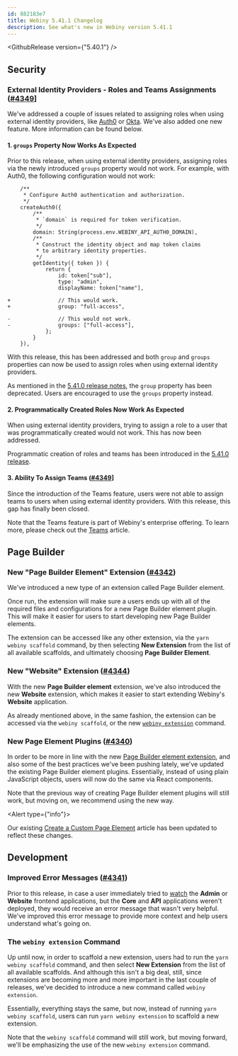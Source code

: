 ```yaml
---
id: 882183e7
title: Webiny 5.41.1 Changelog
description: See what's new in Webiny version 5.41.1
---
```


<GithubRelease version={"5.40.1"} />

## Security

### External Identity Providers - Roles and Teams Assignments ([#4349](https://github.com/webiny/webiny-js/pull/4349)]

We've addressed a couple of issues related to assigning roles when using external identity providers, like [Auth0](/docs/enterprise/auth0-integration) or [Okta](/docs/enterprise/okta-integration). We've also added one new feature. More information can be found below.

#### 1. `groups` Property Now Works As Expected

Prior to this release, when using external identity providers, assigning roles via the newly introduced `groups` property would not work. For example, with Auth0, the following configuration would not work:

```diff-ts
    /**
     * Configure Auth0 authentication and authorization.
     */
    createAuth0({
        /**
         * `domain` is required for token verification.
         */
        domain: String(process.env.WEBINY_API_AUTH0_DOMAIN),
        /**
         * Construct the identity object and map token claims
         * to arbitrary identity properties.
         */
        getIdentity({ token }) {
            return {
                id: token["sub"],
                type: "admin",
                displayName: token["name"],
                
+               // This would work.
+               group: "full-access",

-               // This would not work.
-               groups: ["full-access"],
            };
        }
    }),
```

With this release, this has been addressed and both `group` and `groups` properties can now be used to assign roles when using external identity providers.

<Alert>

  As mentioned in the [5.41.0 release notes](/docs/release-notes/5.41.0/changelog), the `group` property has been deprecated. Users are encouraged to use the `groups` property instead.

</Alert>

#### 2. Programmatically Created Roles Now Work As Expected

When using external identity providers, trying to assign a role to a user that was programmatically created would not work. This has now been addressed.

<Alert>

  Programmatic creation of roles and teams has been introduced in the [5.41.0 release](/docs/release-notes/5.41.0/changelog#programmatic-creation-of-roles-and-teams-4303).

</Alert>

#### 3. Ability To Assign Teams ([#4349](https://github.com/webiny/webiny-js/pull/4349)]

Since the introduction of the Teams feature, users were not able to assign teams to users when using external identity providers. With this release, this gap has finally been closed.

<Alert type="info">

  Note that the Teams feature is part of Webiny's enterprise offering. To learn more, please check out the
  [Teams](/docs/enterprise/aacl/teams) article.

</Alert>

## Page Builder

### New "Page Builder Element" Extension ([#4342](https://github.com/webiny/webiny-js/pull/4342))

We've introduced a new type of an extension called Page Builder element.

Once run, the extension will make sure a users ends up with all of the required files and configurations for a new Page Builder element plugin. This will make it easier for users to start developing new Page Builder elements.

The extension can be accessed like any other extension, via the `yarn webiny scaffold` command, by then selecting **New Extension** from the list of all available scaffolds, and ultimately choosing **Page Builder Element**.

### New "Website" Extension ([#4344](https://github.com/webiny/webiny-js/pull/4344))

With the new **Page Builder element** extension, we've also introduced the new **Website** extension, which makes it easier to start extending Webiny's **Website** application.

As already mentioned above, in the same fashion, the extension can be accessed via the `webiny scaffold`, or the new [`webiny extension`](/docs/release-notes/5.41.1/changelog#the-webiny-extension-command) command.

### New Page Element Plugins ([#4340](https://github.com/webiny/webiny-js/pull/4340))

In order to be more in line with the new [Page Builder element extension](/docs/release-notes/5.41.1/changelog#new-page-builder-element-extension-4342), and also some of the best practices we've been pushing lately, we've updated the existing Page Builder element plugins. Essentially, instead of using plain JavaScript objects, users will now do the same via React components.

Note that the previous way of creating Page Builder element plugins will still work, but moving on, we recommend using the new way.

<Alert type={"info"}>

Our existing [Create a Custom Page Element](/docs/page-builder/extending/create-a-page-element) article has been
updated to reflect these changes.

</Alert>

## Development

### Improved Error Messages ([#4341](https://github.com/webiny/webiny-js/pull/4341))

Prior to this release, in case a user immediately tried to [watch](/docs/core-development-concepts/basics/watch-command) the **Admin** or **Website** frontend applications, but the **Core** and **API** applications weren't deployed, they would receive an error message that wasn't very helpful. We've improved this error message to provide more context and help users understand what's going on.

### The `webiny extension` Command

Up until now, in order to scaffold a new extension, users had to run the `yarn webiny scaffold` command, and then select **New Extension** from the list of all available scaffolds. And although this isn't a big deal, still, since extensions are becoming more and more important in the last couple of releases, we've decided to introduce a new command called `webiny extension`.

Essentially, everything stays the same, but now, instead of running `yarn webiny scaffold`, users can run `yarn webiny extension` to scaffold a new extension.

Note that the `webiny scaffold` command will still work, but moving forward, we'll be emphasizing the use of the new `webiny extension` command.
